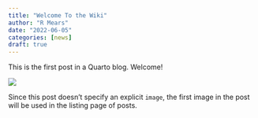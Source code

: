 ```yaml
---
title: "Welcome To the Wiki"
author: "R Mears"
date: "2022-06-05"
categories: [news]
draft: true
---
```


This is the first post in a Quarto blog. Welcome!

![](thumbnail.jpg)

Since this post doesn't specify an explicit `image`, the first image in the post will be used in the listing page of posts.
